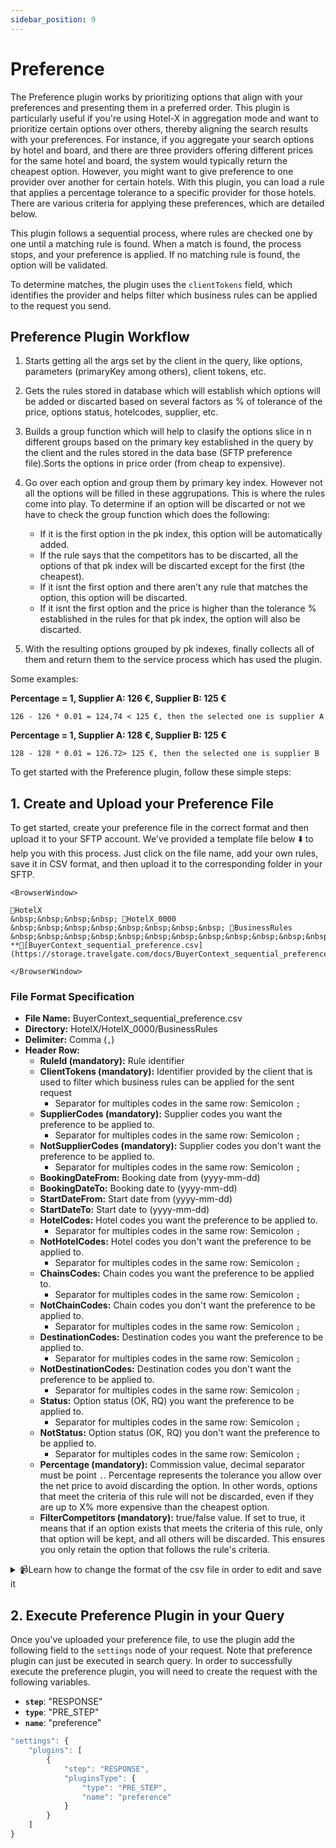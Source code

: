 ```yaml
---
sidebar_position: 9
---
```


# Preference

The Preference plugin works by prioritizing options that align with your preferences and presenting them in a preferred order. 
This plugin is particularly useful if you're using Hotel-X in aggregation mode and want to prioritize certain options over others, thereby aligning the search results with your preferences. For instance, if you aggregate your search options by hotel and board, and there are three providers offering different prices for the same hotel and board, the system would typically return the cheapest option. However, you might want to give preference to one provider over another for certain hotels. With this plugin, you can load a rule that applies a percentage tolerance to a specific provider for those hotels. 
There are various criteria for applying these preferences, which are detailed below.

This plugin follows a sequential process, where rules are checked one by one until a matching rule is found. When a match is found, the process stops, and your preference is applied. If no matching rule is found, the option will be validated.

To determine matches, the plugin uses the `clientTokens` field, which identifies the provider and helps filter which business rules can be applied to the request you send.

## Preference Plugin Workflow

1. Starts getting all the args set by the client in the query, like options, parameters (primaryKey among others), client tokens, etc.

2. Gets the rules stored in database which will establish which options will be added or discarted based on several factors as % of tolerance of the price, options status, hotelcodes, supplier, etc.

3. Builds a group function which will help to clasify the options slice in n different groups based on the primary key established in the query by the client and the rules stored in the data base (SFTP preference file).Sorts the options in price order (from cheap to expensive).

4. Go over each option and group them by primary key index. However not all the options will be filled in these aggrupations. This is where the rules come into play.
To determine if an option will be discarted or not we have to check the group function which does the following: 
   * If it is the first option in the pk index, this option will be automatically added.
   * If the rule says that the competitors has to be discarted, all the options of that pk index will be discarted except for the first (the cheapest).
   * If it isnt the first option and there aren’t any rule that matches the option, this option will be discarted.
   * If it isnt the first option and the price is higher than the tolerance % established in the rules for that pk index, the option will also be discarted.

5. With the resulting options grouped by pk indexes, finally collects all of them and return them to the service process which has used the plugin.

Some examples:

**Percentage = 1, Supplier A: 126 €, Supplier B: 125 €**  
```
126 - 126 * 0.01 = 124,74 < 125 €, then the selected one is supplier A
```

**Percentage = 1, Supplier A: 128 €, Supplier B: 125 €**  
```
128 - 128 * 0.01 = 126.72> 125 €, then the selected one is supplier B
```


To get started with the Preference plugin, follow these simple steps:

## 1. Create and Upload your Preference File

To get started, create your preference file in the correct format and then upload it to your SFTP account. We've provided a template file below ⬇️ to help you with this process. Just click on the file name, add your own rules, save it in CSV format, and then upload it to the corresponding folder in your SFTP.

```mdx-code-block
<BrowserWindow>

📁HotelX  
&nbsp;&nbsp;&nbsp;&nbsp; 📁HotelX_0000  
&nbsp;&nbsp;&nbsp;&nbsp;&nbsp;&nbsp;&nbsp;&nbsp; 📁BusinessRules  
&nbsp;&nbsp;&nbsp;&nbsp;&nbsp;&nbsp;&nbsp;&nbsp;&nbsp;&nbsp;&nbsp;&nbsp; **📄[BuyerContext_sequential_preference.csv](https://storage.travelgate.com/docs/BuyerContext_sequential_preference.csv)**

</BrowserWindow>
```

### File Format Specification

* **File Name:** BuyerContext_sequential_preference.csv
* **Directory:** HotelX/HotelX\_0000/BusinessRules
* **Delimiter:** Comma (`,`)
* **Header Row:**
   * **RuleId (mandatory):** Rule identifier
   * **ClientTokens (mandatory):** Identifier provided by the client that is used to filter which business rules can be applied for the sent request
      * Separator for multiples codes in the same row: Semicolon `;`
   * **SupplierCodes (mandatory):** Supplier codes you want the preference to be applied to.
      * Separator for multiples codes in the same row: Semicolon `;`
   * **NotSupplierCodes (mandatory):** Supplier codes you don't want the preference to be applied to.
      * Separator for multiples codes in the same row: Semicolon `;`
   * **BookingDateFrom:** Booking date from (yyyy-mm-dd)
   * **BookingDateTo:** Booking date to (yyyy-mm-dd)
   * **StartDateFrom:** Start date from (yyyy-mm-dd)
   * **StartDateTo:** Start date to (yyyy-mm-dd)
   * **HotelCodes:** Hotel codes you want the preference to be applied to.
      * Separator for multiples codes in the same row: Semicolon `;`
   * **NotHotelCodes:** Hotel codes you don't want the preference to be applied to.
      * Separator for multiples codes in the same row: Semicolon `;`
   * **ChainsCodes:** Chain codes you want the preference to be applied to.
      * Separator for multiples codes in the same row: Semicolon `;`
   * **NotChainCodes:** Chain codes you don't want the preference to be applied to.
      * Separator for multiples codes in the same row: Semicolon `;`
   * **DestinationCodes:** Destination codes you want the preference to be applied to.
      * Separator for multiples codes in the same row: Semicolon `;`
   * **NotDestinationCodes:** Destination codes you don't want the preference to be applied to.
      * Separator for multiples codes in the same row: Semicolon `;`
   * **Status:** Option status (OK, RQ) you want the preference to be applied to.
      * Separator for multiples codes in the same row: Semicolon `;`
   * **NotStatus:** Option status (OK, RQ) you don't want the preference to be applied to.
      * Separator for multiples codes in the same row: Semicolon `;`
   * **Percentage (mandatory):** Commission value, decimal separator must be point `.`. Percentage represents the tolerance you allow over the net price to avoid discarding the option. In other words, options that meet the criteria of this rule will not be discarded, even if they are up to X% more expensive than the cheapest option.
   * **FilterCompetitors (mandatory):** true/false value. If set to true, it means that if an option exists that meets the criteria of this rule, only that option will be kept, and all others will be discarded. This ensures you only retain the option that follows the rule's criteria.


<details>
    <summary>📹Learn how to change the format of the csv file in order to edit and save it</summary>
    <div>
        <div><iframe width="560" height="315" src="https://www.youtube.com/embed/XkOk3SkZ0Sg?si=TYhN1QfMwYE1fusw&amp;controls=0" title="YouTube video player" frameborder="0" allow="accelerometer; autoplay; clipboard-write; encrypted-media; gyroscope; picture-in-picture; web-share" allowfullscreen></iframe></div>
    </div>
</details>



## 2. Execute Preference Plugin in your Query

Once you've uploaded your preference file, to use the plugin add the following field to the `settings` node of your request. Note that preference plugin can just be executed in search query. In order to successfully execute the preference plugin, you will need to create the request with the following variables.

* **`step`**: "RESPONSE"
* **`type`**: "PRE_STEP"
* **`name`**: "preference"

```js
"settings": {
	"plugins": [
		{
			"step": "RESPONSE",
			"pluginsType": {
				"type": "PRE_STEP",
				"name": "preference"
			}
		}
	]
}
```